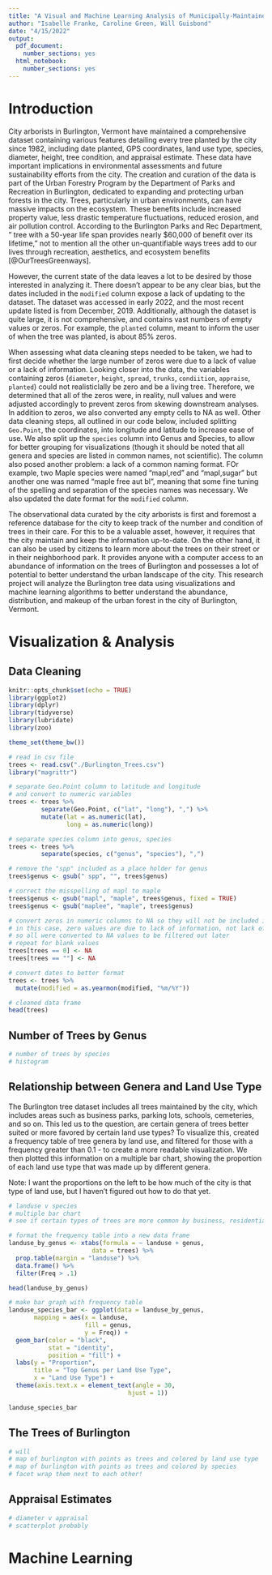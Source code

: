 ```yaml
---
title: "A Visual and Machine Learning Analysis of Municipally-Maintained Trees in the City of Burlington, VT"
author: "Isabelle Franke, Caroline Green, Will Guisbond"
date: "4/15/2022"
output:
  pdf_document:
    number_sections: yes
  html_notebook:
    number_sections: yes
---
```

# Introduction

City arborists in Burlington, Vermont have maintained a comprehensive dataset containing various features detailing every tree planted by the city since 1982, including date planted, GPS coordinates, land use type, species, diameter, height, tree condition, and appraisal estimate. These data have important implications in environmental assessments and future sustainability efforts from the city. The creation and curation of the data is part of the Urban Forestry Program by the Department of Parks and Recreation in Burlington, dedicated to expanding and protecting urban forests in the city. Trees, particularly in urban environments, can have massive impacts on the ecosystem. These benefits include increased property value, less drastic temperature fluctuations, reduced erosion, and air pollution control. According to the Burlington Parks and Rec Department, " tree with a 50-year life span provides nearly $60,000 of benefit over its lifetime," not to mention all the other un-quantifiable ways trees add to our lives through recreation, aesthetics, and ecosystem benefits [@OurTreesGreenways].

However, the current state of the data leaves a lot to be desired by those interested in analyzing it. There doesn't appear to be any clear bias, but the dates included in the `modified` column expose a lack of updating to the dataset. The dataset was accessed in early 2022, and the most recent update listed is from December, 2019. Additionally, although the dataset is quite large, it is not comprehensive, and contains vast numbers of empty values or zeros. For example, the `planted` column, meant to inform the user of when the tree was planted, is about 85% zeros. 

When assessing what data cleaning steps needed to be taken, we had to first decide whether the large number of zeros were due to a lack of value or a lack of information. Looking closer into the data, the variables containing zeros (`diameter`, `height`, `spread`, `trunks`, `condiition`, `appraise`, `planted`) could not realisticlally be zero and be a living tree. Therefore, we determined that all of the zeros were, in reality, null values and were adjusted accordingly to prevent zeros from skewing downstream analyses. In addition to zeros, we also converted any empty cells to NA as well. Other data cleaning steps, all outlined in our code below, included splitting `Geo.Point`, the coordinates, into longitude and latitude to increase ease of use. We also split up the `species` column into Genus and Species, to allow for better grouping for visualizations (though it should be noted that all genera and species are listed in common names, not scientific). The column also posed another problem: a lack of a common naming format. FOr example, two Maple species were named "mapl,red" and "mapl,sugar" but another one was named "maple free aut bl", meaning that some fine tuning of the spelling and separation of the species names was necessary. We also updated the date format for the `modified` column. 

The observational data curated by the city arborists is first and foremost a reference database for the city to keep track of the number and condition of trees in their care. For this to be a valuable asset, however, it requires that the city maintain and keep the information up-to-date. On the other hand, it can also be used by citizens to learn more about the trees on their street or in their neighborhood park. It provides anyone with a computer access to an abundance of information on the trees of Burlington and possesses a lot of potential to better understand the urban landscape of the city. This research project will analyze the Burlington tree data using visualizations and machine learning algorithms to better understand the abundance, distribution, and makeup of the urban forest in the city of Burlington, Vermont.

# Visualization & Analysis

## Data Cleaning
```r
knitr::opts_chunk$set(echo = TRUE)
library(ggplot2)
library(dplyr)
library(tidyverse)
library(lubridate)
library(zoo)

theme_set(theme_bw())

```

```r
# read in csv file
trees <- read.csv("./Burlington_Trees.csv")
library("magrittr")

# separate Geo.Point column to latitude and longitude
# and convert to numeric variables
trees <- trees %>% 
         separate(Geo.Point, c("lat", "long"), ",") %>% 
         mutate(lat = as.numeric(lat),
                long = as.numeric(long))

# separate species column into genus, species
trees <- trees %>% 
         separate(species, c("genus", "species"), ",")

# remove the "spp" included as a place holder for genus
trees$genus <- gsub(" spp", "", trees$genus)

# correct the misspelling of mapl to maple
trees$genus <- gsub("mapl", "maple", trees$genus, fixed = TRUE)
trees$genus <- gsub("maplee", "maple", trees$genus)

# convert zeros in numeric columns to NA so they will not be included in graphs
# in this case, zero values are due to lack of information, not lack of value,
# so all were converted to NA values to be filtered out later
# repeat for blank values
trees[trees == 0] <- NA
trees[trees == ""] <- NA

# convert dates to better format
trees <- trees %>% 
  mutate(modified = as.yearmon(modified, "%m/%Y"))

# cleaned data frame
head(trees)

```

## Number of Trees by Genus

```r
# number of trees by species
# histogram
```


## Relationship between Genera and Land Use Type

The Burlington tree dataset includes all trees maintained by the city, which includes areas such as business parks, parking lots, schools, cemeteries, and so on. This led us to the question, are certain genera of trees better suited or more favored by certain land use types? To visualize this, created a frequency table of tree genera by land use, and filtered for those with a frequency greater than 0.1 - to create a more readable visualization. We then plotted this information on a multiple bar chart, showing the proportion of each land use type that was made up by different genera.

Note: I want the proportions on the left to be how much of the city is that type of land use, but I haven't figured out how to do that yet.

```r
# landuse v species
# multiple bar chart
# see if certain types of trees are more common by business, residential, etc.

# format the frequency table into a new data frame
landuse_by_genus <- xtabs(formula = ~ landuse + genus,
                       data = trees) %>% 
  prop.table(margin = "landuse") %>%  
  data.frame() %>% 
  filter(Freq > .1) 

head(landuse_by_genus)

# make bar graph with frequency table
landuse_species_bar <- ggplot(data = landuse_by_genus,
       mapping = aes(x = landuse,
                     fill = genus,
                     y = Freq)) + 
  geom_bar(color = "black",
           stat = "identity",
           position = "fill") + 
  labs(y = "Proportion", 
       title = "Top Genus per Land Use Type",
       x = "Land Use Type") +
  theme(axis.text.x = element_text(angle = 30,
                                 hjust = 1))

landuse_species_bar

```

## The Trees of Burlington

```r
# will
# map of burlington with points as trees and colored by land use type
# map of burlington with points as trees and colored by species
# facet wrap them next to each other!

```

## Appraisal Estimates

```r
# diameter v appraisal
# scatterplot probably

```


# Machine Learning


